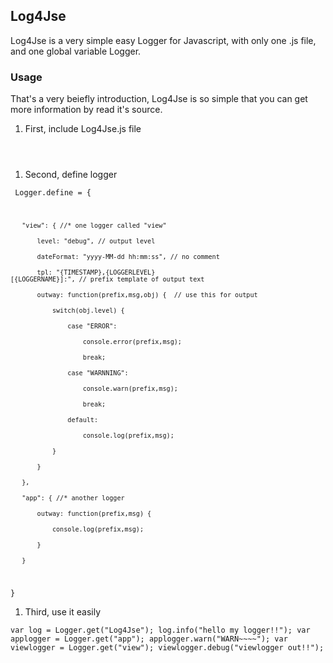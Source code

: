 ==Log4Jse==
Log4Jse is a very simple easy Logger for Javascript, with only one .js file, and one global variable Logger.

===Usage===
That's a very beiefly introduction, Log4Jse is so simple that you can get more information by read it's source.

# First, include Log4Jse.js file
<code>
<script type="text/javascript" src="Log4Jse.js"></script>
</code>

# Second, define logger
<code>
Logger.define = {
	"view": { //* one logger called "view"
		level: "debug", // output level
		dateFormat: "yyyy-MM-dd hh:mm:ss", // no comment
		tpl: "{TIMESTAMP},{LOGGERLEVEL}[{LOGGERNAME}]:", // prefix template of output text
		outway: function(prefix,msg,obj) {  // use this for output
			switch(obj.level) {
				case "ERROR":
					console.error(prefix,msg);
					break;
				case "WARNNING":
					console.warn(prefix,msg);
					break;
				default:
					console.log(prefix,msg);	
			}
		}
	},
	"app": { //* another logger
		outway: function(prefix,msg) {
			console.log(prefix,msg);
		}
	}
}
</code>

# Third, use it easily
<code>
var log = Logger.get("Log4Jse");
log.info("hello my logger!!");
var applogger = Logger.get("app");
applogger.warn("WARN~~~~");
var viewlogger = Logger.get("view");
viewlogger.debug("viewlogger out!!");
</code>